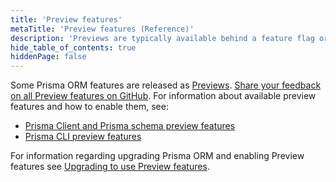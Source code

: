 ```yaml
---
title: 'Preview features'
metaTitle: 'Preview features (Reference)'
description: 'Previews are typically available behind a feature flag or require some form of opt-in.'
hide_table_of_contents: true
hiddenPage: false
---
```


<TopBlock>

Some Prisma ORM features are released as [Previews](/orm/more/releases#preview). [Share your feedback on all Preview features on GitHub](https://github.com/prisma/prisma/issues/3108). For information about available preview features and how to enable them, see:

- [Prisma Client and Prisma schema preview features](/orm/reference/preview-features/client-preview-features)
- [Prisma CLI preview features](/orm/reference/preview-features/cli-preview-features)

For information regarding upgrading Prisma ORM and enabling Preview features see [Upgrading to use Preview features](/orm/more/upgrade-guides/upgrading-to-use-preview-features).

</TopBlock>
